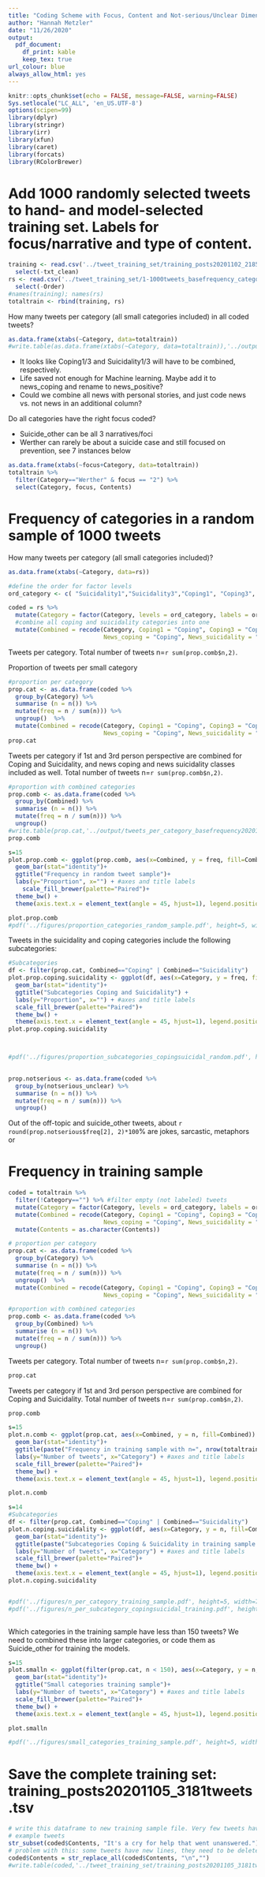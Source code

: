 ```yaml
---
title: "Coding Scheme with Focus, Content and Not-serious/Unclear Dimensions: Tweet Frequencies"
author: "Hannah Metzler"
date: "11/26/2020"
output: 
  pdf_document:
    df_print: kable
    keep_tex: true
url_colour: blue
always_allow_html: yes
---
```


```r
knitr::opts_chunk$set(echo = FALSE, message=FALSE, warning=FALSE)
Sys.setlocale("LC_ALL", 'en_US.UTF-8')
options(scipen=99)
library(dplyr)
library(stringr)
library(irr)
library(xfun)
library(caret)
library(forcats)
library(RColorBrewer)
```

# Add 1000 randomly selected tweets to hand- and model-selected training set. Labels for focus/narrative and type of content.

```r
training <- read.csv('../tweet_training_set/training_posts20201102_2185tweets.tsv', sep='\t') %>%  #training sample according to table with 6 content types and 2 narratives
  select(-txt_clean)
rs <- read.csv('../tweet_training_set/1-1000tweets_basefrequency_categories_labelled.tsv', sep='\t') %>% #random sample of tweets coded according to table with content and narrative classification
  select(-Order)
#names(training); names(rs)
totaltrain <- rbind(training, rs)
```

How many tweets per category (all small categories included) in all coded tweets? 
```r
as.data.frame(xtabs(~Category, data=totaltrain))
#write.table(as.data.frame(xtabs(~Category, data=totaltrain)),'../output/tweets_per_category_trainingposts20201103.tsv', sep='\t', row.names=F)
```

- It looks like Coping1/3 and Suicidality1/3 will have to be combined, respectively. 
- Life saved not enough for Machine learning. Maybe add it to news_coping and rename to news_positive?
- Could we combine all news with personal stories, and just code news vs. not news in an additional column?


Do all categories have the right focus coded?

- Suicide_other can be all 3 narratives/foci
- Werther can rarely be about a suicide case and still focused on prevention, see 7 instances below

```r
as.data.frame(xtabs(~focus+Category, data=totaltrain))
totaltrain %>% 
  filter(Category=="Werther" & focus == "2") %>% 
  select(Category, focus, Contents)
```





# Frequency of categories in a random sample of 1000 tweets

How many tweets per category (all small categories included)? 
```r
as.data.frame(xtabs(~Category, data=rs))

#define the order for factor levels
ord_category <- c( "Suicidality1","Suicidality3","Coping1", "Coping3", "News_coping", "News_suicidality", "Bereaved_negative", "Bereaved_coping","Awareness", "Prevention",  "Werther", "Life_saved", "Suicide_other","Off-topic")

coded = rs %>% 
  mutate(Category = factor(Category, levels = ord_category, labels = ord_category)) %>% 
  #combine all coping and suicidality categories into one
  mutate(Combined = recode(Category, Coping1 = "Coping", Coping3 = "Coping", Suicidality1 = "Suicidality", Suicidality3 = "Suicidality", 
                           News_coping = "Coping", News_suicidality = "Suicidality"))
```

Tweets per category. Total number of tweets n=`r sum(prop.comb$n,2)`. 

Proportion of tweets per small category
```r
#proportion per category
prop.cat <- as.data.frame(coded %>% 
  group_by(Category) %>%
  summarise (n = n()) %>%
  mutate(freq = n / sum(n))) %>%
  ungroup()  %>% 
  mutate(Combined = recode(Category, Coping1 = "Coping", Coping3 = "Coping", Suicidality1 = "Suicidality", Suicidality3 = "Suicidality", 
                           News_coping = "Coping", News_suicidality = "Suicidality"))
prop.cat
```

Tweets per category if 1st and 3rd person perspective are combined for Coping and Suicidality, and news coping and news suicidality classes included as well. Total number of tweets n=`r sum(prop.comb$n,2)`.  
```r
#proportion with combined categories
prop.comb <- as.data.frame(coded %>%
  group_by(Combined) %>%
  summarise (n = n()) %>%
  mutate(freq = n / sum(n))) %>% 
  ungroup()
#write.table(prop.cat,'../output/tweets_per_category_basefrequency20201028.tsv', sep='\t', row.names=F)
prop.comb
```


```r
s=15
plot.prop.comb <- ggplot(prop.comb, aes(x=Combined, y = freq, fill=Combined)) + #dataset and variables to plot
  geom_bar(stat="identity")+
  ggtitle("Frequency in random tweet sample")+
  labs(y="Proportion", x="") + #axes and title labels
    scale_fill_brewer(palette="Paired")+
  theme_bw() +  
  theme(axis.text.x = element_text(angle = 45, hjust=1), legend.position="none", text=element_text(size=s))

plot.prop.comb
#pdf('../figures/proportion_categories_random_sample.pdf', height=5, width=7); plot.prop.comb; plot.prop.coping.suicidality; dev.off()
```

Tweets in the suicidality and coping categories include the following subcategories:

```r

#Subcategories
df <- filter(prop.cat, Combined=="Coping" | Combined=="Suicidality")
plot.prop.coping.suicidality <- ggplot(df, aes(x=Category, y = freq, fill=Combined)) + #dataset and variables to plot
  geom_bar(stat="identity")+
  ggtitle("Subcategories Coping and Suicidality") +
  labs(y="Proportion", x="") + #axes and title labels
  scale_fill_brewer(palette="Paired")+
  theme_bw() +  
  theme(axis.text.x = element_text(angle = 45, hjust=1), legend.position="none", text=element_text(size=s))
plot.prop.coping.suicidality



#pdf('../figures/proportion_subcategories_copingsuicidal_random.pdf', height=5, width=7/10*6); plot.prop.coping.suicidality; dev.off()
 
```
```r
prop.notserious <- as.data.frame(coded %>%
  group_by(notserious_unclear) %>%
  summarise (n = n()) %>%
  mutate(freq = n / sum(n))) %>% 
  ungroup()
```
Out of the off-topic and suicide_other tweets, about `r round(prop.notserious$freq[2], 2)*100`% are jokes, sarcastic, metaphors or 

# Frequency in training sample


```r
coded = totaltrain %>% 
  filter(!Category=="") %>% #filter empty (not labeled) tweets 
  mutate(Category = factor(Category, levels = ord_category, labels = ord_category)) %>% 
  mutate(Combined = recode(Category, Coping1 = "Coping", Coping3 = "Coping", Suicidality1 = "Suicidality", Suicidality3 = "Suicidality", 
                           News_coping = "Coping", News_suicidality = "Suicidality", Life_saved= "Suicide_other", Bereaved_negative = "Suicide_other", Bereaved_coping = "Suicide_other")) %>% 
  mutate(Contents = as.character(Contents))

# proportion per category
prop.cat <- as.data.frame(coded %>% 
  group_by(Category) %>%
  summarise (n = n()) %>%
  mutate(freq = n / sum(n))) %>%
  ungroup()  %>% 
  mutate(Combined = recode(Category, Coping1 = "Coping", Coping3 = "Coping", Suicidality1 = "Suicidality", Suicidality3 = "Suicidality", 
                           News_coping = "Coping", News_suicidality = "Suicidality"))

#proportion with combined categories
prop.comb <- as.data.frame(coded %>%
  group_by(Combined) %>%
  summarise (n = n()) %>%
  mutate(freq = n / sum(n))) %>% 
  ungroup()
```

Tweets per category. Total number of tweets n=`r sum(prop.comb$n,2)`. 

```r
prop.cat
```


Tweets per category if 1st and 3rd person perspective are combined for Coping and Suicidality. Total number of tweets n=`r sum(prop.comb$n,2)`.  
```r
prop.comb
```

```r
s=15
plot.n.comb <- ggplot(prop.cat, aes(x=Combined, y = n, fill=Combined)) + #dataset and variables to plot
  geom_bar(stat="identity")+
  ggtitle(paste("Frequency in training sample with n=", nrow(totaltrain), sep=""))+
  labs(y="Number of tweets", x="Category") + #axes and title labels
  scale_fill_brewer(palette="Paired")+
  theme_bw() +  
  theme(axis.text.x = element_text(angle = 45, hjust=1), legend.position="none", text=element_text(size=s))

plot.n.comb

s=14
#Subcategories
df <- filter(prop.cat, Combined=="Coping" | Combined=="Suicidality")
plot.n.coping.suicidality <- ggplot(df, aes(x=Category, y = n, fill=Combined)) + #dataset and variables to plot
  geom_bar(stat="identity")+
  ggtitle(paste("Subcategories Coping & Suicidality in training sample with n=", nrow(totaltrain), sep="")) +
  labs(y="Number of tweets", x="Category") + #axes and title labels
  scale_fill_brewer(palette="Paired")+
  theme_bw() +  
  theme(axis.text.x = element_text(angle = 45, hjust=1), legend.position="none", text=element_text(size=s))
plot.n.coping.suicidality


#pdf('../figures/n_per_category_training_sample.pdf', height=5, width=7); plot.n.comb; plot.n.coping.suicidality; dev.off()
#pdf('../figures/n_per_subcategory_copingsuicidal_training.pdf', height=5, width=7/10*6); plot.n.coping.suicidality; dev.off()
 
```

Which categories in the training sample have less than 150 tweets? We need to combined these into larger categories, or code them as Suicide_other for training the models. 

```r

s=15
plot.smalln <- ggplot(filter(prop.cat, n < 150), aes(x=Category, y = n, fill=Combined)) + #dataset and variables to plot
  geom_bar(stat="identity")+
  ggtitle("Small categories training sample")+
  labs(y="Number of tweets", x="Category") + #axes and title labels
  scale_fill_brewer(palette="Paired")+
  theme_bw() +  
  theme(axis.text.x = element_text(angle = 45, hjust=1), legend.position="none", text=element_text(size=s))

plot.smalln

#pdf('../figures/small_categories_training_sample.pdf', height=5, width=7); plot.smalln; dev.off()

```


# Save the complete training set: training_posts20201105_3181tweets.tsv

```r
# write this dataframe to new training sample file. Very few tweets have \n new line characters that split the tweet into 2 cells in the ouput.tsv file - delete these characters first
# example tweets
str_subset(coded$Contents, "It's a cry for help that went unanswered.") # "in over half of them", "It's a cry for help that went unanswered."
# problem with this: some tweets have new lines, they need to be deleted before I can write a tab seperated file, otherwise the tweet text gets split into news cells and lines at these points
coded$Contents = str_replace_all(coded$Contents, "\n","")
#write.table(coded,'../tweet_training_set/training_posts20201105_3181tweets.tsv', sep = "\t", row.names=F) 
```

